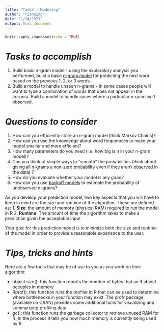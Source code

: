 ```yaml
---
title: "Task3 - Modeling"
author: "Tianming"
date: "1/24/2021"
output: html_document
---
```


```r
knitr::opts_chunk$set(echo = TRUE)
```

# *Tasks to accomplish*
1. Build basic n-gram model - using the exploratory analysis you performed, build a basic [n-gram model](http://en.wikipedia.org/wiki/N-gram) for predicting the next word based on the previous 1, 2, or 3 words.
2. Build a model to handle unseen n-grams - in some cases people will want to type a combination of words that does not appear in the corpora. Build a model to handle cases where a particular n-gram isn't observed.

# *Questions to consider*
1. How can you efficiently store an n-gram model (think Markov Chains)?
2. How can you use the knowledge about word frequencies to make your model smaller and more efficient?
3. How many parameters do you need (i.e. how big is n in your n-gram model)?
4. Can you think of simple ways to "smooth" the probabilities (think about giving all n-grams a non-zero probability even if they aren't observed in the data) ?
5. How do you evaluate whether your model is any good?
6. How can you use [backoff models](http://en.wikipedia.org/wiki/Katz%27s_back-off_model) to estimate the probability of unobserved n-grams?


As you develop your prediction model, two key aspects that you will have to keep in mind are the size and runtime of the algorithm. These are defined as:
1. **Size**: the amount of memory (physical RAM) required to run the model in R
2. **Runtime**: The amount of time the algorithm takes to make a prediction given the acceptable input

Your goal for this prediction model is to minimize both the size and runtime of the model in order to provide a reasonable experience to the user.

# *Tips, tricks and hints*
Here are a few tools that may be of use to you as you work on their algorithm:

* object.size(): this function reports the number of bytes that an R object occupies in memory
* Rprof(): this function runs the profiler in R that can be used to determine where bottlenecks in your function may exist. The profr package (available on CRAN) provides some additional tools for visualizing and summarizing profiling data.
* gc(): this function runs the garbage collector to retrieve unused RAM for R. In the process it tells you how much memory is currently being used by R.








